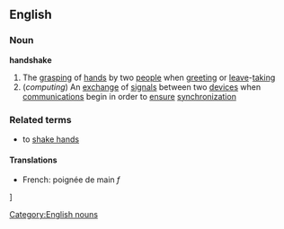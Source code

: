 ==English==
===Noun===
'''handshake'''
#The [[grasp]]ing of [[hand]]s by two [[people]] when [[greet]]ing or [[leave]]-[[taking]]
#(''computing'') An [[exchange]] of [[signal]]s between two [[device]]s when [[communication]]s begin in order to [[ensure]] [[synchronization]]
===Related terms===
*to [[shake hands]]
====Translations====
*French: poignée de main ''f''
[[Category:English nouns]]]